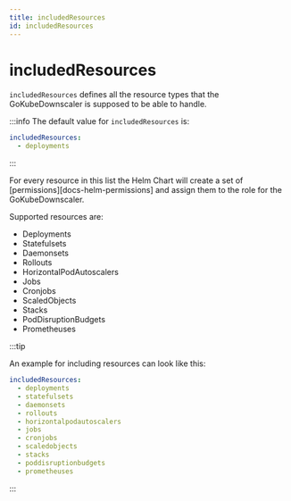 ```yaml
---
title: includedResources
id: includedResources
---
```


# includedResources

`includedResources` defines all the resource types that the GoKubeDownscaler is supposed to be able to handle.

:::info
The default value for `includedResources` is:

```yaml
includedResources:
  - deployments
```

:::

For every resource in this list the Helm Chart will create a set of [permissions][docs-helm-permissions] and assign them to the role for the GoKubeDownscaler.

Supported resources are:

- Deployments
- Statefulsets
- Daemonsets
- Rollouts
- HorizontalPodAutoscalers
- Jobs
- Cronjobs
- ScaledObjects
- Stacks
- PodDisruptionBudgets
- Prometheuses

:::tip

An example for including resources can look like this:

```yaml
includedResources:
  - deployments
  - statefulsets
  - daemonsets
  - rollouts
  - horizontalpodautoscalers
  - jobs
  - cronjobs
  - scaledobjects
  - stacks
  - poddisruptionbudgets
  - prometheuses
```

:::
